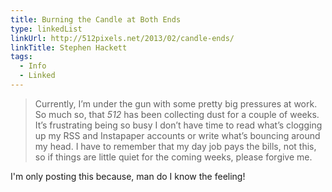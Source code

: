 ```yaml
---
title: Burning the Candle at Both Ends
type: linkedList
linkUrl: http://512pixels.net/2013/02/candle-ends/
linkTitle: Stephen Hackett
tags:
  - Info
  - Linked
---
```


> Currently, I’m under the gun with some pretty big pressures at work. So much so, that _512_ has been collecting dust for a couple of weeks. It’s frustrating being so busy I don’t have time to read what’s clogging up my RSS and Instapaper accounts or write what’s bouncing around my head. I have to remember that my day job pays the bills, not this, so if things are little quiet for the coming weeks, please forgive me.

I'm only posting this because, man do I know the feeling!
